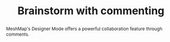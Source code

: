 ---
title: Brainstorm with commenting
abstract: "MeshMap's Designer Mode offers a powerful collaboration feature through comments."
thumbnail: ../../../assets/images/comments/comment.svg
eurl: https://layer5.io/products/meshmap/collaborate/peer-reviews
category: usecase
status: delivered
---